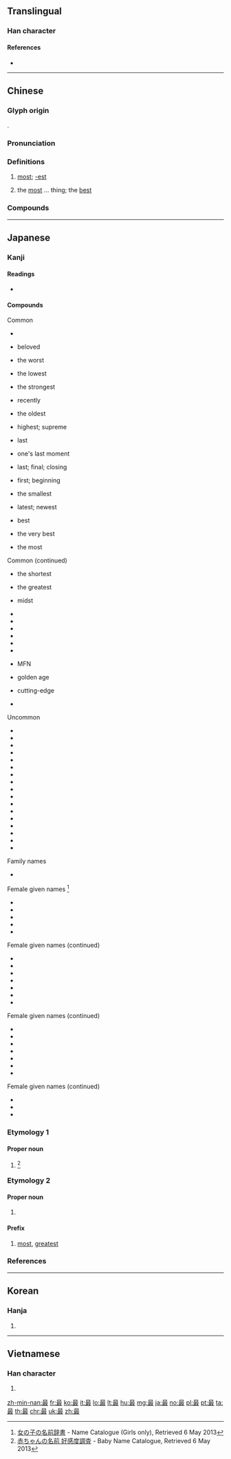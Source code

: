 {{character info/new}}
==Translingual==
{{stroke order|strokes=12}}

===Han character===
{{Han char|rn=13|rad=冂|as=10|sn=12|four=60147|canj=ASJE|ids=⿱日取}}

====References====
* {{Han ref|kx=0503.050|dkj=14301|dj=0877.040|hdz=21516.080|uh=6700|ud=26368|bh=B3CC|bd=46028}}

----

==Chinese==
{{zh-forms}}

===Glyph origin===
{{Han etym}}
{{Han compound|ls=psc|曰|取|c1=s|c2=p}}.

===Pronunciation===
{{zh-pron
|m=zuì
|c=zeoi3
|h=pfs=chui
|mn=chòe
|w=2tsoe
|mc=y
|oc=y
|ma=zh-zuì.ogg
|cat=adv,det
}}

===Definitions===
{{zh-hanzi}}

# [[most]]; [[-est]]
#: {{zh-x|最佳|optimal}}
# the [[most]] ... thing; the [[best]]
#: {{zh-x|世界 之最|'''records''' of the world}}

===Compounds===
{{zh-der|最初|最大公約數|最好|最後|最後通牒|最惠國待遇|最佳|最近|最為|最小公倍數|最終|最低工資|最佳拍檔|最先|最少|最拿手|最敬禮|最簡分數|最速件|最適化|最高法院|最高當局|為善最樂}}

----

==Japanese==

===Kanji===
{{ja-kanji|grade=4|rs=曰08}}

====Readings====
* {{ja-readings|goon=[[さい]] (sai)|kanon=[[さい]] (sai)|kun=[[もっと]] (motto), [[つま]] (tsuma)|nanori=[[もり]] (mori)}}

====Compounds====
{{der-top3|Compounds of 最}}
Common
* {{m|ja|最も|tr=mottomo}}
* {{m|ja|最愛|tr=saiai}} beloved
* {{m|ja|最悪|tr=saiaku}} the worst
* {{m|ja|最下|tr=saika}} the lowest
* {{m|ja|最強|tr=saikyō}} the strongest
* {{m|ja|最近|tr=saikin}} recently
* {{m|ja|最古|tr=saiko}} the oldest
* {{m|ja|最高|tr=saikō}} highest; supreme
* {{m|ja|最後|tr=saigo}} last
* {{m|ja|最期|tr=saigo}} one's last moment
* {{m|ja|最終|tr=saishū}} last; final; closing
* {{m|ja|最初|tr=saisho}} first; beginning
* {{m|ja|最小|tr=saishō}} the smallest
* {{m|ja|最新|tr=saishin}} latest; newest
* {{m|ja|最上|tr=saijō}} best
* {{m|ja|最善|tr=saizen}} the very best
* {{m|ja|最多|tr=saita}} the most

{{der-mid3}}
Common (continued)
* {{m|ja|最短|tr=saitan}} the shortest
* {{m|ja|最大|tr=saidai}} the greatest
* {{m|ja|最中|tr=saichū}} midst
* {{m|ja|最長|tr=saichō}}
* {{m|ja|最低|tr=saitei}}
* {{m|ja|最適|tr=saiteki}}
* {{m|ja|最良|tr=sairyō}}
* {{m|ja|最早|tr=mohaya}}
* {{m|ja|最寄り|tr=moyori}}
* {{m|ja|最恵国|tr=saikeikoku}} MFN
* {{m|ja|最盛期|tr=saiseiki}} golden age
* {{m|ja|最先端|tr=saisentan}} cutting-edge
* {{m|ja|最優遇|tr=saiyūgū}}

{{der-mid3}}
Uncommon
* {{m|ja|最たる|tr=saitaru}}
* {{m|ja|最右|tr=saiu}}
* {{m|ja|最遠|tr=saien}}
* {{m|ja|最外|tr=saigai}}
* {{m|ja|最左|tr=saisa}}
* {{m|ja|最深|tr=saishin}}
* {{m|ja|最弱|tr=saijaku}}
* {{m|ja|最前|tr=saizen}}
* {{m|ja|最速|tr=saisoku}}
* {{m|ja|最南|tr=sainan}}
* {{m|ja|最果て|tr=saihate}}
* {{m|ja|最北|tr=saihoku}}
* {{m|ja|最敬礼|tr=saikeirei}}
* {{m|ja|最賃法|tr=saichinhō}}
* {{m|ja|最頻値|tr=saihinchi}}
* {{m|ja|最安値|tr=saiyasune}}
* {{m|ja|最優先|tr=saiyūsen}}
{{der-bottom}}
{{der-top4|Names derived from 最}}
Family names
* {{m|ja|最里|tr=Mori}}

Female given names <ref>[http://name.causality.jp 女の子の名前辞書] - Name Catalogue (Girls only), Retrieved 6 May 2013</ref>
* {{m|ja|最下|tr=Saika}}
* {{m|ja|最子|tr=Saiko}}
* {{m|ja|最澄|tr=Saichō}}
* {{m|ja|最実|tr=Saimi/Sami}}
* {{m|ja|最美|tr=Saimi/Sami}}

{{der-mid4}}
Female given names (continued)
* {{m|ja|最中|tr=Sanaka}}
* {{m|ja|最莉|tr=Sari}}
* {{m|ja|最愛|tr=Mana/Moa/Moai}}
* {{m|ja|最燃|tr=Moe}}
* {{m|ja|最可|tr=Moka}}
* {{m|ja|最奈|tr=Mona}}
* {{m|ja|最汝|tr=Mona}}

{{der-mid4}}
Female given names (continued)
* {{m|ja|最萌|tr=Momoe}}
* {{m|ja|瑚最|tr=Komo}}
* {{m|ja|夜最|tr=Yamo}}
* {{m|ja|最央利|tr=Saori}}
* {{m|ja|最鶴生|tr=Satsuki}}
* {{m|ja|最登江|tr=Satoe}}
* {{m|ja|沙妃最|tr=Sahimo}}

{{der-mid4}}
Female given names (continued)
* {{m|ja|最都子|tr=Motoko}}
* {{m|ja|都最実|tr=Tomomi}}
* {{m|ja|都最美|tr=Tomomi}}

{{der-bottom}}

===Etymology 1===

====Proper noun====
{{ja-pos|proper|かなめ}}

# {{given name|male|lang=ja|sort=かなめ}} <ref>[http://favorite-names.net 赤ちゃんの名前 好感度調査] - Baby Name Catalogue, Retrieved 6 May 2013</ref>

===Etymology 2===

====Proper noun====
{{ja-pos|proper|さい}}

# {{given name|female|lang=ja|sort=さい}}

====Prefix====
{{ja-pos|prefix|さい}}

# [[most]], [[greatest]]

===References===
<references />

----

==Korean==

===Hanja===
{{ko-hanja|hangeul=최|eumhun=|rv=choe|mr=ch'oe|y=choy}}

# {{defn|lang=ko|sort=曰08}}

----

==Vietnamese==

===Han character===
{{vi-hantu|[[tối]], [[tíu]], [[tụi]], [[tếu]]|rs=曰08}}

# {{defn|lang=vi|sort=曰08}}

[[zh-min-nan:最]]
[[fr:最]]
[[ko:最]]
[[it:最]]
[[lo:最]]
[[lt:最]]
[[hu:最]]
[[mg:最]]
[[ja:最]]
[[no:最]]
[[pl:最]]
[[pt:最]]
[[ta:最]]
[[th:最]]
[[chr:最]]
[[uk:最]]
[[zh:最]]